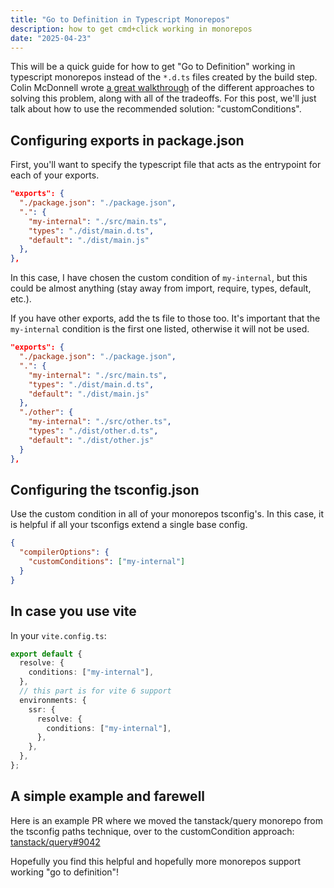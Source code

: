 ```yaml
---
title: "Go to Definition in Typescript Monorepos"
description: how to get cmd+click working in monorepos
date: "2025-04-23"
---
```


This will be a quick guide for how to get "Go to Definition" working in typescript monorepos instead of the `*.d.ts` files created by the build step. Colin McDonnell wrote [a great walkthrough](https://colinhacks.com/essays/live-types-typescript-monorepo) of the different approaches to solving this problem, along with all of the tradeoffs. For this post, we'll just talk about how to use the recommended solution: "customConditions".

## Configuring exports in package.json

First, you'll want to specify the typescript file that acts as the entrypoint for each of your exports.

```json
"exports": {
  "./package.json": "./package.json",
  ".": {
    "my-internal": "./src/main.ts",
    "types": "./dist/main.d.ts",
    "default": "./dist/main.js"
  },
},
```

In this case, I have chosen the custom condition of `my-internal`, but this could be almost anything (stay away from import, require, types, default, etc.).

If you have other exports, add the ts file to those too. It's important that the `my-internal` condition is the first one listed, otherwise it will not be used.

```json
"exports": {
  "./package.json": "./package.json",
  ".": {
    "my-internal": "./src/main.ts",
    "types": "./dist/main.d.ts",
    "default": "./dist/main.js"
  },
  "./other": {
    "my-internal": "./src/other.ts",
    "types": "./dist/other.d.ts",
    "default": "./dist/other.js"
  }
},
```

## Configuring the tsconfig.json

Use the custom condition in all of your monorepos tsconfig's. In this case, it is helpful if all your tsconfigs extend a single base config.

```json
{
  "compilerOptions": {
    "customConditions": ["my-internal"]
  }
}
```

## In case you use vite

In your `vite.config.ts`:

```ts
export default {
  resolve: {
    conditions: ["my-internal"],
  },
  // this part is for vite 6 support
  environments: {
    ssr: {
      resolve: {
        conditions: ["my-internal"],
      },
    },
  },
};
```

## A simple example and farewell

Here is an example PR where we moved the tanstack/query monorepo from the tsconfig paths technique, over to the customCondition approach: [tanstack/query#9042](https://github.com/TanStack/query/pull/9042)

Hopefully you find this helpful and hopefully more monorepos support working "go to definition"!
